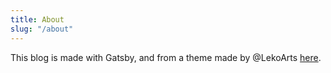 ```yaml
---
title: About
slug: "/about"
---
```


This blog is made with Gatsby, and from a theme made by @LekoArts [here](https://github.com/LekoArts/gatsby-starter-minimal-blog).
